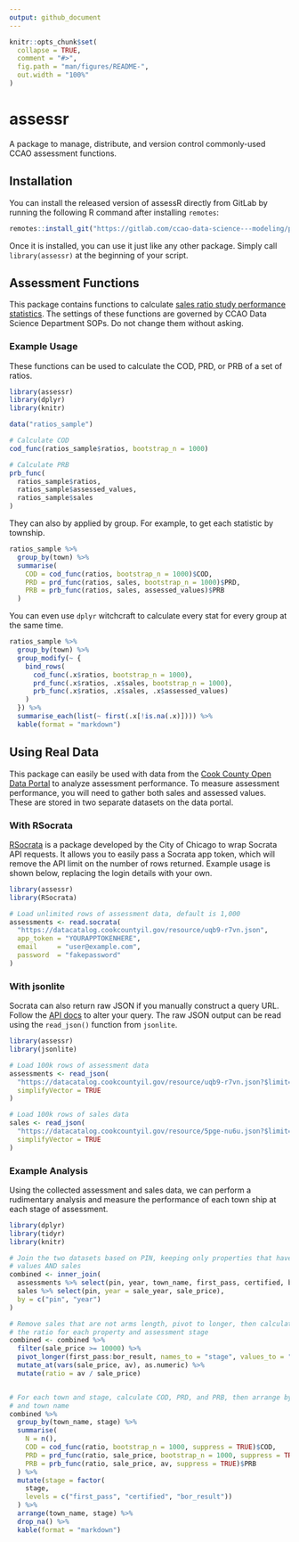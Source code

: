---
output: github_document
---

<!-- README.md is generated from README.Rmd. Please edit that file -->

```{r, include = FALSE}
knitr::opts_chunk$set(
  collapse = TRUE,
  comment = "#>",
  fig.path = "man/figures/README-",
  out.width = "100%"
)
```

# assessr

A package to manage, distribute, and version control commonly-used
CCAO assessment functions.

## Installation

You can install the released version of assessR directly from GitLab by running the following R command after installing `remotes`:

```{r, eval=FALSE}
remotes::install_git("https://gitlab.com/ccao-data-science---modeling/packages/assessr")
```

Once it is installed, you can use it just like any other package. Simply
call `library(assessr)` at the beginning of your script.

## Assessment Functions

This package contains functions to calculate [sales ratio study performance statistics](https://www.iaao.org/media/standards/Standard_on_Ratio_Studies.pdf). The settings of these functions are governed by CCAO Data Science Department SOPs. Do not change them without asking.

### Example Usage

These functions can be used to calculate the COD, PRD, or PRB of a set of ratios. 

```{r, warning=FALSE, message=FALSE}
library(assessr)
library(dplyr)
library(knitr)

data("ratios_sample")

# Calculate COD
cod_func(ratios_sample$ratios, bootstrap_n = 1000)

# Calculate PRB
prb_func(
  ratios_sample$ratios,
  ratios_sample$assessed_values,
  ratios_sample$sales
)

```

They can also by applied by group. For example, to get each statistic by township.

```{r, warning=FALSE}
ratios_sample %>%
  group_by(town) %>%
  summarise(
    COD = cod_func(ratios, bootstrap_n = 1000)$COD,
    PRD = prd_func(ratios, sales, bootstrap_n = 1000)$PRD,
    PRB = prb_func(ratios, sales, assessed_values)$PRB
  )

```

You can even use `dplyr` witchcraft to calculate every stat for every group at the same time.

```{r, results='asis'}
ratios_sample %>%
  group_by(town) %>%
  group_modify(~ {
    bind_rows(
      cod_func(.x$ratios, bootstrap_n = 1000),
      prd_func(.x$ratios, .x$sales, bootstrap_n = 1000),
      prb_func(.x$ratios, .x$sales, .x$assessed_values)
    )
  }) %>%
  summarise_each(list(~ first(.x[!is.na(.x)]))) %>%
  kable(format = "markdown")

```

## Using Real Data

This package can easily be used with data from the [Cook County Open Data Portal](https://datacatalog.cookcountyil.gov/Property-Taxation/Cook-County-Assessor-s-Residential-Assessments/uqb9-r7vn) to analyze assessment performance. To measure assessment performance, you will need to gather both sales and assessed values. These are stored in two separate datasets on the data portal.

### With RSocrata

[RSocrata](https://github.com/Chicago/RSocrata) is a package developed by the City of Chicago to wrap Socrata API requests. It allows you to easily pass a Socrata app token, which will remove the API limit on the number of rows returned. Example usage is shown below, replacing the login details with your own.

```{r, eval=FALSE}
library(assessr)
library(RSocrata)

# Load unlimited rows of assessment data, default is 1,000
assessments <- read.socrata(
  "https://datacatalog.cookcountyil.gov/resource/uqb9-r7vn.json",
  app_token = "YOURAPPTOKENHERE",
  email     = "user@example.com",
  password  = "fakepassword"
)
```

### With jsonlite

Socrata can also return raw JSON if you manually construct a query URL. Follow the [API docs](https://dev.socrata.com/foundry/datacatalog.cookcountyil.gov/uqb9-r7vn) to alter your query. The raw JSON output can be read using the `read_json()` function from `jsonlite`.

```{r}
library(assessr)
library(jsonlite)

# Load 100k rows of assessment data
assessments <- read_json(
  "https://datacatalog.cookcountyil.gov/resource/uqb9-r7vn.json?$limit=100000",
  simplifyVector = TRUE
)

# Load 100k rows of sales data
sales <- read_json(
  "https://datacatalog.cookcountyil.gov/resource/5pge-nu6u.json?$limit=100000",
  simplifyVector = TRUE
)


```

### Example Analysis

Using the collected assessment and sales data, we can perform a rudimentary analysis and measure the performance of each town ship at each stage of assessment. 

```{r, results='asis'}
library(dplyr)
library(tidyr)
library(knitr)

# Join the two datasets based on PIN, keeping only properties that have assessed
# values AND sales
combined <- inner_join(
  assessments %>% select(pin, year, town_name, first_pass, certified, bor_result),
  sales %>% select(pin, year = sale_year, sale_price),
  by = c("pin", "year")
)

# Remove sales that are not arms length, pivot to longer, then calculate 
# the ratio for each property and assessment stage
combined <- combined %>% 
  filter(sale_price >= 10000) %>%
  pivot_longer(first_pass:bor_result, names_to = "stage", values_to = "av") %>%
  mutate_at(vars(sale_price, av), as.numeric) %>%
  mutate(ratio = av / sale_price)


# For each town and stage, calculate COD, PRD, and PRB, then arrange by stage
# and town name
combined %>%
  group_by(town_name, stage) %>%
  summarise(
    N = n(),
    COD = cod_func(ratio, bootstrap_n = 1000, suppress = TRUE)$COD,
    PRD = prd_func(ratio, sale_price, bootstrap_n = 1000, suppress = TRUE)$PRD,
    PRB = prb_func(ratio, sale_price, av, suppress = TRUE)$PRB
  ) %>%
  mutate(stage = factor(
    stage,
    levels = c("first_pass", "certified", "bor_result"))
  ) %>%
  arrange(town_name, stage) %>%
  drop_na() %>%
  kable(format = "markdown")

```


